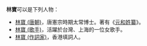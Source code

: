 '''林寶'''可以是下列人物：

*[[林寶_(唐朝)|林寶 (唐朝)]]，唐憲宗時期太常博士。著有《[[元和姓纂|元和姓纂]]》。
*[[林寶_(歌手)|林寶 (歌手)]]，活躍於台灣、上海的一位女歌手。
*[[林寶_(作詞家)|林寶 (作詞家)]]，香港填詞人。

{{disambig|B宝|Cat=二字林姓人名消歧义}}